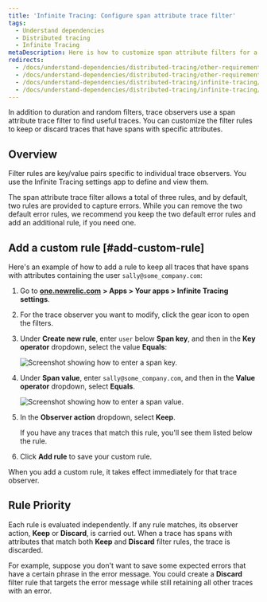 ```yaml
---
title: 'Infinite Tracing: Configure span attribute trace filter'
tags:
  - Understand dependencies
  - Distributed tracing
  - Infinite Tracing
metaDescription: Here is how to customize span attribute filters for a trace observer.
redirects:
  - /docs/understand-dependencies/distributed-tracing/other-requirements/infinite-tracing-span-attribute-filters
  - /docs/understand-dependencies/distributed-tracing/other-requirements/infinite-tracing-span-attribute-trace-filter
  - /docs/understand-dependencies/distributed-tracing/infinite-tracing/infinite-tracing-span-attribute-trace-filter
  - /docs/understand-dependencies/distributed-tracing/infinite-tracing/infinite-tracing-configure-span-attribute-trace-filter
---
```




In addition to duration and random filters, trace observers use a span attribute trace filter to find useful traces. You can customize the filter rules to keep or discard traces that have spans with specific attributes.

## Overview

Filter rules are key/value pairs specific to individual trace observers. You use the Infinite Tracing settings app to define and view them.

The span attribute trace filter allows a total of three rules, and by default, two rules are provided to capture errors. While you can remove the two default error rules, we recommend you keep the two default error rules and add an additional rule, if you need one.

## Add a custom rule [#add-custom-rule]

Here's an example of how to add a rule to keep all traces that have spans with attributes containing the user `sally@some_company.com`:

1. Go to **[one.newrelic.com](https://one.newrelic.com)** **> Apps > Your apps > Infinite Tracing settings**.
2. For the trace observer you want to modify, click the gear icon to open the filters.
3. Under **Create new rule**, enter `user` below **Span key**, and then in the **Key operator** dropdown, select the value **Equals**:

   <img
     title="span_key.png"
     alt="Screenshot showing how to enter a span key."
     src={spanKey}
   />
4. Under **Span value**, enter `sally@some_company.com`, and then in the **Value operator** dropdown, select **Equals**.

   <img
     title="span_value.png"
     alt="Screenshot showing how to enter a span value."
     src={spanValue}
   />
5. In the **Observer action** dropdown, select **Keep**.

   <Callout variant="tip">
     If you have any traces that match this rule, you'll see them listed below the rule.
   </Callout>
6. Click **Add rule** to save your custom rule.

When you add a custom rule, it takes effect immediately for that trace observer.

## Rule Priority

Each rule is evaluated independently. If any rule matches, its observer action, **Keep** or **Discard**, is carried out. When a trace has spans with attributes that match both **Keep** and **Discard** filter rules, the trace is discarded.

For example, suppose you don't want to save some expected errors that have a certain phrase in the error message. You could create a **Discard** filter rule that targets the error message while still retaining all other traces with an error.
